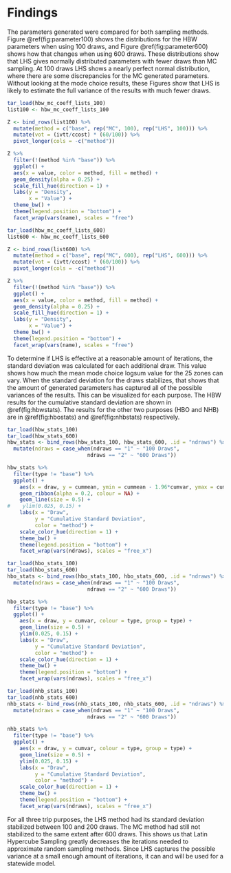 # Findings

The parameters generated were compared for both sampling methods. Figure \@ref(fig:parameter100) shows the distributions for the HBW parameters when using 100 draws, and Figure \@ref(fig:parameter600) shows how that changes when using 600 draws. These distributions show that LHS gives normally distributed parameters with fewer draws than MC sampling. At 100 draws LHS shows a nearly perfect normal distribution, where there are some discrepancies for the MC generated parameters. Without looking at the mode choice results, these Figures show that LHS is likely to estimate the full variance of the results with much fewer draws.

```r
tar_load(hbw_mc_coeff_lists_100)
list100 <- hbw_mc_coeff_lists_100

Z <- bind_rows(list100) %>% 
  mutate(method = c("base", rep("MC", 100), rep("LHS", 100))) %>% 
  mutate(vot = (ivtt/ccost) * (60/100)) %>%
  pivot_longer(cols = -c("method"))

Z %>%
  filter(!(method %in% "base")) %>%
  ggplot() +
  aes(x = value, color = method, fill = method) +
  geom_density(alpha = 0.25) +
  scale_fill_hue(direction = 1) +
  labs(y = "Density",
       x = "Value") +
  theme_bw() +
  theme(legend.position = "bottom") +
  facet_wrap(vars(name), scales = "free")
```

```r
tar_load(hbw_mc_coeff_lists_600)
list600 <- hbw_mc_coeff_lists_600

Z <- bind_rows(list600) %>% 
  mutate(method = c("base", rep("MC", 600), rep("LHS", 600))) %>%
  mutate(vot = (ivtt/ccost) * (60/100)) %>%
  pivot_longer(cols = -c("method"))

Z %>%
  filter(!(method %in% "base")) %>%
  ggplot() +
  aes(x = value, color = method, fill = method) +
  geom_density(alpha = 0.25) +
  scale_fill_hue(direction = 1) +
  labs(y = "Density",
       x = "Value") +
  theme_bw() +
  theme(legend.position = "bottom") +
  facet_wrap(vars(name), scales = "free")
```

To determine if LHS is effective at a reasonable amount of iterations, the standard deviation was calculated for each additional draw. This value shows how much the mean mode choice logsum value for the 25 zones can vary. When the standard deviation for the draws stabilizes, that shows that the amount of generated parameters has captured all of the possible variances of the results. This can be visualized for each purpose. The HBW results for the cumulative standard deviation are shown in \@ref(fig:hbwstats). The results for the other two purposes (HBO and NHB) are in \@ref(fig:hbostats) and \@ref(fig:nhbstats) respectively. 

```r
tar_load(hbw_stats_100)
tar_load(hbw_stats_600)
hbw_stats <- bind_rows(hbw_stats_100, hbw_stats_600, .id = "ndraws") %>%
  mutate(ndraws = case_when(ndraws == "1" ~ "100 Draws",
                          ndraws == "2" ~ "600 Draws"))

hbw_stats %>%
  filter(type != "base") %>%
  ggplot() +
    aes(x = draw, y = cummean, ymin = cummean - 1.96*cumvar, ymax = cummean + 1.96*cumvar, colour = type, fill = type, group = type) +
    geom_ribbon(alpha = 0.2, colour = NA) +
    geom_line(size = 0.5) +
#    ylim(0.025, 0.15) +
    labs(x = "Draw", 
         y = "Cumulative Standard Deviation",
         color = "method") +
    scale_color_hue(direction = 1) +
    theme_bw() +
    theme(legend.position = "bottom") +
    facet_wrap(vars(ndraws), scales = "free_x")
```

```r
tar_load(hbo_stats_100)
tar_load(hbo_stats_600)
hbo_stats <- bind_rows(hbo_stats_100, hbo_stats_600, .id = "ndraws") %>%
  mutate(ndraws = case_when(ndraws == "1" ~ "100 Draws",
                          ndraws == "2" ~ "600 Draws"))

hbo_stats %>%
  filter(type != "base") %>%
  ggplot() +
    aes(x = draw, y = cumvar, colour = type, group = type) +
    geom_line(size = 0.5) +
    ylim(0.025, 0.15) +
    labs(x = "Draw", 
         y = "Cumulative Standard Deviation",
         color = "method") +
    scale_color_hue(direction = 1) +
    theme_bw() +
    theme(legend.position = "bottom") +
    facet_wrap(vars(ndraws), scales = "free_x")
```

```r
tar_load(nhb_stats_100)
tar_load(nhb_stats_600)
nhb_stats <- bind_rows(nhb_stats_100, nhb_stats_600, .id = "ndraws") %>%
  mutate(ndraws = case_when(ndraws == "1" ~ "100 Draws",
                          ndraws == "2" ~ "600 Draws"))

nhb_stats %>%
  filter(type != "base") %>%
  ggplot() +
    aes(x = draw, y = cumvar, colour = type, group = type) +
    geom_line(size = 0.5) +
    ylim(0.025, 0.15) +
    labs(x = "Draw", 
         y = "Cumulative Standard Deviation",
         color = "method") +
    scale_color_hue(direction = 1) +
    theme_bw() +
    theme(legend.position = "bottom") +
    facet_wrap(vars(ndraws), scales = "free_x")

```

For all three trip purposes, the LHS method had its standard deviation stabilized between 100 and 200 draws. The MC method had still not stabilized to the same extent after 600 draws. This shows us that Latin Hypercube Sampling greatly decreases the iterations needed to approximate random sampling methods. Since LHS captures the possible variance at a small enough amount of iterations, it can and will be used for a statewide model.